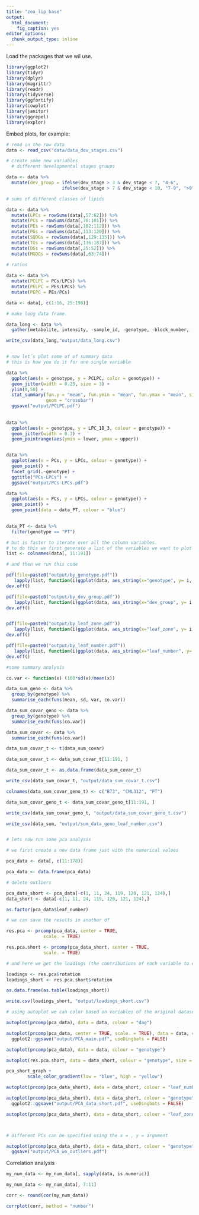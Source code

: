 ```yaml
---
title: "zea_lip_base"
output: 
  html_document: 
    fig_caption: yes
editor_options: 
  chunk_output_type: inline
---
```




Load the packages that we wil use.
```r
library(ggplot2)
library(tidyr)
library(dplyr)
library(magrittr)
library(readr)
library(tidyverse)
library(ggfortify)
library(cowplot)
library(janitor)
library(ggrepel)
library(explor)
```

Embed plots, for example:

```r
# read in the raw data
data <- read_csv("data/data_dev_stages.csv")

# create some new variables
  # different developmental stages groups

data <- data %>%
  mutate(dev_group = ifelse(dev_stage > 3 & dev_stage < 7, "4-6",
                     ifelse(dev_stage > 7 & dev_stage < 10, "7-9", ">9")))

# sums of different classes of lipids 

data <- data %>%
  mutate(LPCs = rowSums(data[,57:62])) %>%
  mutate(PCs = rowSums(data[,76:101])) %>%
  mutate(PEs = rowSums(data[,102:112])) %>%
  mutate(PGs = rowSums(data[,113:120])) %>%
  mutate(SQDGs = rowSums(data[,129:135])) %>%
  mutate(TGs = rowSums(data[,136:187])) %>%
  mutate(DGs = rowSums(data[,25:52])) %>%
  mutate(MGDGs = rowSums(data[,63:74])) 

# ratios
  
data <- data %>%
  mutate(PCLPC = PCs/LPCs) %>%
  mutate(PELPC = PEs/LPCs) %>%
  mutate(PEPC = PEs/PCs)

data <- data[, c(1:16, 25:198)]

# make long data frame.

data_long <- data %>%
  gather(metabolite, intensity, -sample_id, -genotype, -block_number, -replica_number, -dev_stage, -dev_group, -leaf_number, -leaf_zone, -dag, -tissue_designation, -developmental_stage_dap, -dev_group)

write_csv(data_long,"output/data_long.csv")


# now let´s plot some of of summary data
# this is how you do it for one single variable

data %>%
  ggplot(aes(x = genotype, y = PCLPC, color = genotype)) +
  geom_jitter(width = 0.25, size = 3) +
  ylim(0,50) +
  stat_summary(fun.y = "mean", fun.ymin = "mean", fun.ymax = "mean", size = 0.25,
               geom = "crossbar")
  ggsave("output/PCLPC.pdf")  
  
  
data %>%
  ggplot(aes(x = genotype, y = LPC_18_3, colour = genotype)) +
  geom_jitter(width = 0.3) +
  geom_pointrange(aes(ymin = lower, ymax = upper))


data %>%
  ggplot(aes(x = PCs, y = LPCs, colour = genotype)) +
  geom_point() +
  facet_grid(.~genotype) +
  ggtitle("PCs-LPCs") +
  ggsave("output/PCs-LPCs.pdf")    

data %>%
  ggplot(aes(x = PCs, y = LPCs, colour = genotype)) +
  geom_point() +
  geom_point(data = data_PT, colour = "blue")
  

data_PT <- data %>% 
  filter(genotype == "PT")


```





```r

# but is faster to iterate over all the column variables.
# to do this we first generate a list of the variables we want to plot
list <- colnames(data[, 11:191])

# and then we run this code

pdf(file=paste0("output/by_genotype.pdf"))
   lapply(list, function(i)ggplot(data, aes_string(x="genotype", y= i, color = "genotype")) + geom_jitter(width = 0.25))
dev.off()

pdf(file=paste0("output/by_dev_group.pdf"))
   lapply(list, function(i)ggplot(data, aes_string(x="dev_group", y= i, color = "genotype")) + geom_jitter(width = 0.25))
dev.off()


pdf(file=paste0("output/by_leaf_zone.pdf"))
   lapply(list, function(i)ggplot(data, aes_string(x="leaf_zone", y= i, color = "genotype")) + geom_jitter(width = 0.25))
dev.off()

pdf(file=paste0("output/by_leaf_number.pdf"))
   lapply(list, function(i)ggplot(data, aes_string(x="leaf_number", y= i, color = "genotype")) + geom_jitter(width = 0.25))
dev.off()

#some summary analysis

co.var <- function(x) (100*sd(x)/mean(x))

data_sum_geno <- data %>%
  group_by(genotype) %>%
  summarise_each(funs(mean, sd, var, co.var))

data_sum_covar_geno <- data %>%
  group_by(genotype) %>%
  summarise_each(funs(co.var))

data_sum_covar <- data %>%
  summarise_each(funs(co.var))

data_sum_covar_t <- t(data_sum_covar)

data_sum_covar_t <- data_sum_covar_t[11:191, ]

data_sum_covar_t <- as.data.frame(data_sum_covar_t)

write_csv(data_sum_covar_t, "output/data_sum_covar_t.csv")

colnames(data_sum_covar_geno_t) <- c("B73", "CML312", "PT")

data_sum_covar_geno_t <- data_sum_covar_geno_t[11:191, ]

write_csv(data_sum_covar_geno_t, "output/data_sum_covar_geno_t.csv")

write_csv(data_sum, "output/sum_data_geno_leaf_number.csv")


# lets now run some pca analysis

# we first create a new data frame just with the numerical values

pca_data <- data[, c(11:178)]

pca_data <- data.frame(pca_data)

# delete outliers

pca_data_short <- pca_data[-c(1, 11, 24, 119, 120, 121, 124),]
data_short <- data[-c(1, 11, 24, 119, 120, 121, 124),]

as.factor(pca_data$leaf_number)

# we can save the results in another df

res.pca <- prcomp(pca_data, center = TRUE,
              scale. = TRUE)

res.pca.short <- prcomp(pca_data_short, center = TRUE,
              scale. = TRUE)

# and here we get the loadings (the contributions of each variable to each of the PCs)

loadings <- res.pca$rotation
loadings_short <- res.pca.short$rotation

as.data.frame(as.table(loadings_short))

write.csv(loadings_short, "output/loadings_short.csv")

# using autoplot we can color based on variables of the original dataset.

autoplot(prcomp(pca_data), data = data, colour = "dag")

autoplot(prcomp(pca_data, center = TRUE, scale. = TRUE), data = data, colour = "genotype", size = 3, alpha = "leaf_number", x = 1, y = 2) +
  ggplot2::ggsave("output/PCA_main.pdf", useDingbats = FALSE)

autoplot(prcomp(pca_data), data = data, colour = "genotype")

autoplot(res.pca.short, data = data_short, colour = "genotype", size = "leaf_number", alpha = "leaf_number", x = 1, y = 2)

pca_short_graph +	
		scale_color_gradient(low = "blue", high = "yellow")

autoplot(prcomp(pca_data_short), data = data_short, colour = "leaf_number")

autoplot(prcomp(pca_data_short), data = data_short, colour = "genotype", size = 3, alpha = "leaf_number", x = 1, y = 2) +
  ggplot2::ggsave("output/PCA_data_short.pdf", useDingbats = FALSE)

autoplot(prcomp(pca_data_short), data = data_short, colour = "leaf_zone")



# different PCs can be specified using the x = , y = argument

autoplot(prcomp(pca_data_short), data = data_short, colour = "genotype", x = 1, y = 3) +
  ggsave("output/PCA_wo_outliers.pdf")

```

Correlation analysis

```r

my_num_data <- my_num_data[, sapply(data, is.numeric)]

my_num_data <- my_num_data[, 7:11]

corr <- round(cor(my_num_data))

corrplot(corr, method = "number")

```


